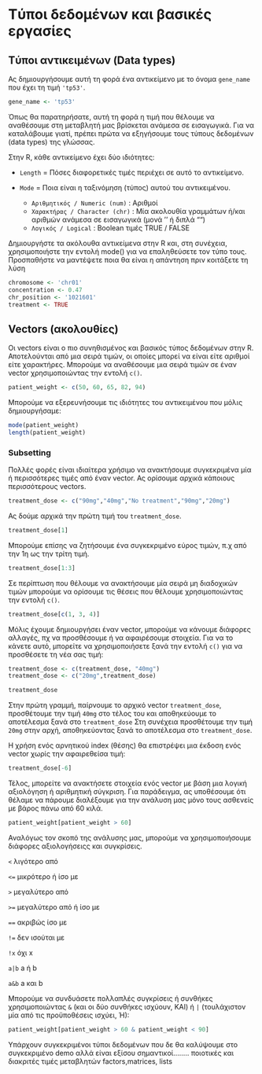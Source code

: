 # Tύποι δεδομένων και βασικές εργασίες

## Tύποι αντικειμένων (Data types)
Ας δημιουργήσουμε αυτή τη φορά ένα αντικείμενο με το όνομα ```gene_name``` που έχει τη τιμή ```'tp53'```.

```r
gene_name <- 'tp53'
```

Όπως θα παρατηρήσατε, αυτή τη φορά η τιμή που θέλουμε να αναθέσουμε στη μεταβλητή μας βρίσκεται ανάμεσα σε εισαγωγικά. Για να καταλάβουμε γιατί, πρέπει πρώτα να εξηγήσουμε τους τύπους δεδομένων (data types) της γλώσσας.

Στην R, κάθε αντικείμενο έχει δύο ιδιότητες:

* ```Length``` = Πόσες διαφορετικές τιμές περιέχει σε αυτό το αντικείμενο.

* ```Mode``` = Ποια είναι η ταξινόμηση (τύπος) αυτού του αντικειμένου.
  + ```Αριθμητικός / Numeric (num)``` : Aριθμοί 
  + ```Χαρακτήρας / Character (chr)``` : Μία ακολουθία γραμμάτων ή/και αριθμών ανάμεσα σε εισαγωγικά (μονά '' ή διπλά "")
  + ```Λογικός / Logical``` : Βοοlean τιμές TRUE / FALSE

Δημιουργήστε τα ακόλουθα αντικείμενα στην R και, στη συνέχεια, χρησιμοποιήστε την εντολή mode() για να επαληθεύσετε τον τύπο τους. Προσπαθήστε να μαντέψετε ποια θα είναι η απάντηση πριν κοιτάξετε τη λύση

```r
chromosome <- 'chr01'
concentration <- 0.47
chr_position <- '1021601'
treatment <- TRUE
```

##  Vectors (ακολουθίες)

Oι vectors είναι ο πιο συνηθισμένος και βασικός τύπος δεδομένων στην R. Αποτελούνται από μια σειρά τιμών, οι οποίες μπορεί να είναι είτε αριθμοί είτε χαρακτήρες. Μπορούμε να αναθέσουμε μια σειρά τιμών σε έναν vector χρησιμοποιώντας την εντολή ```c()```.

```r
patient_weight <- c(50, 60, 65, 82, 94)
```

Μπορούμε να εξερευνήσουμε τις ιδιότητες του αντικειμένου που μόλις δημιουργήσαμε:

```r
mode(patient_weight)
length(patient_weight)
```

### Subsetting

Πολλές φορές είναι ιδιαίτερα χρήσιμο να ανακτήσουμε συγκεκριμένα μία ή περισσότερες τιμές από έναν vector. Ας ορίσουμε αρχικά κάποιους περισσότερους vectors.
```r
treatment_dose <- c("90mg","40mg","No treatment","90mg","20mg")
```

Ας δούμε αρχικά την πρώτη τιμή του  ```treatment_dose ```.

```r
treatment_dose[1]
```

Μπορούμε επίσης να ζητήσουμε ένα συγκεκριμένο εύρος τιμών, π.χ από την 1η ως την τρίτη τιμή.

```r
treatment_dose[1:3]
```

Σε περίπτωση που θέλουμε να ανακτήσουμε μία σειρά μη διαδοχικών τιμών μπορούμε να ορίσουμε τις θέσεις που θέλουμε χρησιμοποιώντας την εντολή ```c()```.

```r
treatment_dose[c(1, 3, 4)]
```

Μόλις έχουμε δημιουργήσει έναν vector, μπορούμε να κάνουμε διάφορες αλλαγές, πχ να προσθέσουμε ή να αφαιρέσουμε στοιχεία.  Για να το κάνετε αυτό, μπορείτε να χρησιμοποιήσετε ξανά την εντολή ```c()``` για να προσθέσετε τη νέα σας τιμή:

```r
treatment_dose <- c(treatment_dose, "40mg")
treatment_dose <- c("20mg",treatment_dose)

treatment_dose
```
Στην πρώτη γραμμή, παίρνουμε το αρχικό vector  ```treatment_dose ```, προσθέτουμε την τιμή  ```40mg ``` στο τέλος του και αποθηκεύουμε το αποτέλεσμα ξανά στο  ```treatment_dose ``` Στη συνέχεια προσθέτουμε την τιμή ```20mg ``` στην αρχή, αποθηκεύοντας ξανά το αποτέλεσμα στο  ```treatment_dose ```.

Η χρήση ενός αρνητικού index (θέσης) θα επιστρέψει μια έκδοση ενός vector χωρίς την αφαιρεθείσα τιμή:

```r
treatment_dose[-6]
```

Τέλος, μπορείτε να ανακτήσετε στοιχεία ενός vector με βάση μια λογική αξιολόγηση ή αριθμητική σύγκριση. Για παράδειγμα, ας υποθέσουμε ότι θέλαμε να πάρουμε διαλέξουμε για την ανάλυση μας μόνο τους ασθενείς με βάρος πάνω από 60 κιλά.

```r
patient_weight[patient_weight > 60]
```

Αναλόγως τον σκοπό της ανάλυσης μας, μπορούμε να χρησιμοποιήσουμε διάφορες αξιολογήσειςς και συγκρίσεις.

```<```     λιγότερο από

```<=```    μικρότερο ή ίσο με

```>```     μεγαλύτερο από

```>=```    μεγαλύτερο από ή ίσο με

```==```    ακριβώς ίσο με

```!=```    δεν ισούται με

```!x```    όχι x

```a|b```   a ή b

```a&b```   a και b

Μπορούμε να συνδυάσετε πολλαπλές συγκρίσεις ή συνθήκες χρησιμοποιώντας ```&``` (και οι δύο συνθήκες ισχύουν, ΚΑΙ) ή ```|``` (τουλάχιστον μία από τις προϋποθέσεις ισχύει, Ή):

```r
patient_weight[patient_weight > 60 & patient_weight < 90]
```


:::note
Υπάρχουν συγκεκριμένοι τύποι δεδομένων που δε θα καλύψουμε στο συγκεκριμένο demo αλλά είναι εξίσου σημαντικοί........
ποιοτικές και διακριτές τιμές μεταβλητών factors,matrices, lists
:::
